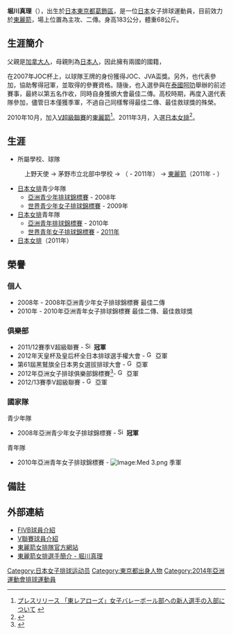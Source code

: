 {{volleyball player infobox
|fullname = 堀川真理
|nickname = Juri（{{lang|ja|ジュリ}}）<br />Maririn（{{lang|ja|まりりん}}）
|image = 
|nationality = {{JPN}}<br />{{CAN}} 
|birth_date = {{birth_date_and_age|1992|5|3|mf=y}}
|birth_place = {{JPN}}[[東京都|東京都]][[葛飾區|葛飾區]]
|death_date =
|residence = {{JPN}}
|spike = 298厘米
|block = 275厘米
|height = {{height|m=1.83}}
|weight = {{weight|kg=68}}
|position = 主攻、二傳
|currentclub = [[東麗箭_(女子排球)|東麗箭]]
|clubnumber = 13
|nationalteam = {{JPN}}
|medaltemplates =
{{MedalCompetition|[[亞洲青少年排球錦標賽|亞洲青少年排球錦標賽]]}} 
{{MedalGold| [[2008年亞洲青少年女子排球錦標賽|2008年馬尼拉]] | 團體 }} 
{{MedalCompetition|[[亞洲青年排球錦標賽|亞洲青年排球錦標賽]]}} 
{{MedalBronze| [[2010年亞洲青年女子排球錦標賽|2010年胡志明市]] | 團體 }} 
}}
{{japanese|japanese=堀川 真理|kana=ほりかわ まり|romaji=Horikawa Mari}}

'''堀川真理'''（{{bd|1992年|5月3日|c=Horikawa, Mari}}），出生於[[日本|日本]][[東京都|東京都]][[葛飾區|葛飾區]]，是一位[[日本|日本]]女子排球運動員，目前效力於[[東麗箭_(女子排球)|東麗箭]]，場上位置為主攻、二傳。身高183公分，體重68公斤。

== 生涯簡介 ==
父親是[[加拿大人|加拿大人]]，母親則為[[日本人|日本人]]，因此擁有兩國的國籍，

在2007年JOC杯上，以球隊王牌的身份獲得JOC、JVA盃獎。另外，也代表參加{{link-en|2008年亞洲青少年女子排球錦標賽|2008 Asian Youth Girls Volleyball Championship}}，協助奪得冠軍，並取得{{link-en|2009年世界青少年女子排球錦標賽|2009 FIVB Girls Youth World Championship}}的參賽資格。隨後，也入選參與在[[泰國|泰國]][[呵叻|呵叻]]舉辦的前述賽事，最終以第五名作收，同時自身獲頒大會最佳二傳。高校時期，再度入選代表隊參加{{link-en|2010年亞洲青年女子排球錦標賽|2010 Asian Junior Women's Volleyball Championship}}，儘管日本僅獲季軍，不過自己同樣奪得最佳二傳、最佳救球獎的殊榮。

2010年10月，加入[[V超級聯賽|V超級聯賽]]的[[東麗箭_(女子排球)|東麗箭]]<ref>[http://www.toray.co.jp/news/event/nr101029.html プレスリリース 「東レアローズ」女子バレーボール部への新人選手の入部について] {{webarchive|url=https://archive.is/20130501100350/http://www.toray.co.jp/news/event/nr101029.html |date=2013-05-01 }}</ref>。2011年3月，入選[[日本國家女子排球隊|日本女排]]<ref>{{PDFlink|[http://www.jva.or.jp/information/20110328001player2011.pdf 2011年度全日本女子バレーボールチーム登録メンバー発表]}}</ref>。

== 生涯 ==
* 所屬學校、球隊
: 上野天使 → 茅野市立北部中學校 → {{link-ja|共榮學園中學高等學校|共栄学園中学高等学校}}（ - 2011年） → [[東麗箭_(女子排球)|東麗箭]]（2011年 - ）
* [[日本女排|日本女排]]青少年隊 
** [[亞洲青少年排球錦標賽|亞洲青少年排球錦標賽]] - 2008年
** [[世界青少年女子排球錦標賽|世界青少年女子排球錦標賽]] - 2009年
* [[日本女排|日本女排]]青年隊 
** [[亞洲青年排球錦標賽|亞洲青年排球錦標賽]] - 2010年
** [[世界青年女子排球錦標賽|世界青年女子排球錦標賽]] - [[2011年世界青年女子排球錦標賽|2011年]]
* [[日本女排|日本女排]]（2011年）

== 榮譽 ==
=== 個人 ===
* 2008年 - 2008年亞洲青少年女子排球錦標賽 最佳二傳
* 2010年 - 2010年亞洲青年女子排球錦標賽 最佳二傳、最佳救球獎

=== 俱樂部 ===
* 2011/12賽季V超級聯賽 - [[File:Simple_cup_icon.svg|16px]] '''冠軍'''
* 2012年天皇杯及皇后杯全日本排球選手權大會 -  [[File:Gorm_silver_cup.jpg|16px]] 亞軍
* 第61屆黑鷲旗全日本男女選拔排球大會 - [[File:Gorm_silver_cup.jpg|16px]] 亞軍
* 2012年亞洲女子排球俱樂部錦標賽<ref>{{Cite web|url=http://www.jva.or.jp/world/asiaclub2012/result.html|title=2012アジアクラブバレーボール女子選手権大会日本バレーボール協会|publisher=日本排球協會|accessdate=2012-08-24|archive-url=https://web.archive.org/web/20120815183928/http://www.jva.or.jp/world/asiaclub2012/result.html|archive-date=2012-08-15|dead-url=yes}}</ref>- [[File:Gorm_silver_cup.jpg|16px]] 亞軍
* 2012/13賽季V超級聯賽 - [[File:Gorm_silver_cup.jpg|16px]] 亞軍

=== 國家隊 ===
; 青少年隊
* 2008年亞洲青少年女子排球錦標賽 - [[File:Simple_cup_icon.svg|16px]] '''冠軍'''
; 青年隊
* 2010年亞洲青年女子排球錦標賽 - [[Image:Med_3.png|Image:Med 3.png]] 季軍

== 備註 ==
{{reflist}}

== 外部連結 ==
* [http://www.fivb.org/EN/Volleyball/Competitions/Youth/Women/2009/Players.asp?Tourn=GY2009&Team=JPN&No=123895 FIVB球員介紹] {{Wayback|url=http://www.fivb.org/EN/Volleyball/Competitions/Youth/Women/2009/Players.asp?Tourn=GY2009&Team=JPN&No=123895 |date=20201023000430 }} {{en icon}}
* [http://www.vleague.or.jp/team_player_detail/id=36434 V聯賽球員介紹] {{Wayback|url=http://www.vleague.or.jp/team_player_detail/id=36434 |date=20111109064130 }} {{ja icon}} 
* [http://www.toray-arrows.jp/women 東麗箭女排隊官方網站] {{ja icon}} 
* [https://web.archive.org/web/20130926212717/http://www.toray-arrows.jp/women/member/m_horikawa.html 東麗箭女排選手簡介 - 堀川真理] {{ja icon}}

{{東麗箭 (女子排球)}}

{{DEFAULTSORT:Horikawa, Mari}}
[[Category:日本女子排球运动员|Category:日本女子排球运动员]]
[[Category:東京都出身人物|Category:東京都出身人物]]
[[Category:2014年亞洲運動會排球運動員|Category:2014年亞洲運動會排球運動員]]